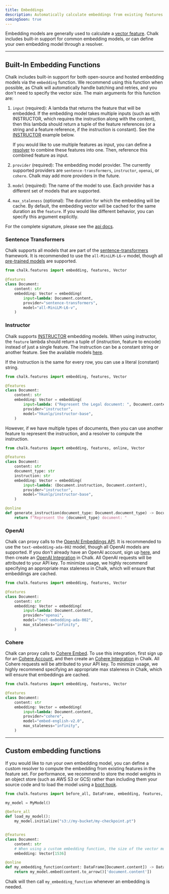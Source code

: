 ```yaml
---
title: Embeddings
description: Automatically calculate embeddings from existing features
comingSoon: true
---
```


Embedding models are generally used to calculate a [vector feature](/docs/feature-types#vectors). Chalk includes
built-in support for common embedding models, or can define your own embedding model through a resolver.


---

## Built-In Embedding Functions

Chalk includes built-in support for both open-source and hosted embedding models via the `embedding` function.
We recommend using this function when possible, as Chalk will automatically handle batching and retries,
and you don't need to specify the vector size. The main arguments for this function are:

1.  `input` (required): A lambda that returns the feature that will be embedded. If the embedding model takes multiple
    inputs (such as with INSTRUCTOR, which requires the instruction along with the content), then this lambda should
    return a tuple of the feature references (or a string and a feature reference, if the instruction is constant).
    See the [INSTRUCTOR](#instructor) example below.

    If you would like to use multiple features as input, you can define a [resolver](/docs/resolver) to combine
    these features into one. Then, reference this combined feature as input.
1.  `provider` (required): The embedding model provider. The currently supported providers are `sentence-transformers`,
    `instructor`, `openai`, or `cohere`. Chalk may add more providers in the future.
1.  `model` (required): The name of the model to use. Each provider has a different set of models that are supported.
1.  `max_staleness` (optional): The duration for which the embedding will be cache. By default, the embedding vector 
    will be cached for the same duration as the `feature`. If you would like different behavior, you can specify this
    argument explicitly.

For the complete signature, please see the [api docs](/api-docs#embedding).

### Sentence Transformers

Chalk supports all models that are part of the [sentence-transformers](https://www.sbert.net/) framework.
It is recommended to use the `all-MiniLM-L6-v` model, though all
[pre-trained models](https://www.sbert.net/docs/pretrained_models.html) are supported.

```python
from chalk.features import embedding, features, Vector

@features
class Document:
    content: str
    embedding: Vector = embedding(
        input=lambda: Document.content,
        provider="sentence-transformers",
        model="all-MiniLM-L6-v",
    )
```

### Instructor

Chalk supports [INSTRUCTOR](https://github.com/xlang-ai/instructor-embedding) embedding models. When using instructor,
the `feature` lambda should return a tuple of (instruction, feature to encode) instead of just a single feature.
The instruction can be a constant string or another feature. See the available models
[here](https://github.com/xlang-ai/instructor-embedding#model-list).

If the instruction is the same for every row, you can use a literal (constant) string.

```python
from chalk.features import embedding, features, Vector

@features
class Document:
    content: str
    embedding: Vector = embedding(
        input=lambda: ("Represent the Legal document: ", Document.content),
        provider="instructor",
        model="hkunlp/instructor-base",
    )
```

However, if we have multiple types of documents, then you can use another feature to represent the instruction,
and a resolver to compute the instruction.

```python
from chalk.features import embedding, features, online, Vector

@features
class Document:
    content: str
    document_type: str
    instruction: str
    embedding: Vector = embedding(
        input=lambda: (Document.instruction, Document.content),
        provider="instructor",
        model="hkunlp/instructor-base",
    )

@online
def generate_instruction(document_type: Document.document_type) -> Document.instruction:
    return f"Represent the {document_type} document: "
```

### OpenAI

Chalk can proxy calls to the [OpenAI Embeddings API](https://platform.openai.com/docs/guides/embeddings).
It is recommended to use the `text-embedding-ada-002` model, though all OpenAI models are supported.
If you don't already have an OpenAI account, sign up [here](https://openai.com/api/), and then create an
[OpenAI Integration](/docs/openai) in Chalk. All OpenAI requests will be attributed to your API key.
To minimize usage, we highly recommend specifying an appropriate max staleness in Chalk, which will ensure that
embeddings are cached.

```python
from chalk.features import embedding, features, Vector

@features
class Document:
    content: str
    embedding: Vector = embedding(
        input=lambda: Document.content,
        provider="openai",
        model="text-embedding-ada-002",
        max_staleness="infinity",
    )
```

### Cohere

Chalk can proxy calls to [Cohere Embed](https://cohere.com/embed). To use this integration, first sign up for an
[Cohere Account](https://dashboard.cohere.com/welcome/register), and then create an [Cohere Integration](/docs/cohere)
in Chalk. All Cohere requests will be attributed to your API key. To minimize usage, we highly recommend specifying an
appropriate max staleness in Chalk, which will ensure that embeddings are cached.

```python
from chalk.features import embedding, features, Vector

@features
class Document:
    content: str
    embedding: Vector = embedding(
        input=lambda: Document.content,
        provider="cohere",
        model="embed-english-v2.0",
        max_staleness="infinity",
    )
```

---

## Custom embedding functions

If you would like to run your own embedding model, you can define a custom resolver to compute the embedding
from existing features in the feature set. For performance, we recommend to store the model weights in an
object store (such as AWS S3 or GCS) rather than including them your source code and to load the model
using a [boot hook](/docs/generic#initializing).

```python
from chalk.features import before_all, DataFrame, embedding, features, online, Vector

my_model = MyModel()

@before_all
def load_my_model():
    my_model.initialize("s3://my-bucket/my-checkpoint.pt")


@features
class Document:
    content: str
    # When using a custom embedding function, the size of the vector must be specified.
    embedding: Vector[1536]

@online
def my_embedding_function(content: DataFrame[Document.content]) -> DataFrame[Document.embedding]:
    return my_model.embed(content.to_arrow()['document.content'])
```

Chalk will then call `my_embedding_function` whenever an embedding is needed.

